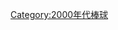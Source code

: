 {{year by category
|m=2
|c=0
|d=0
|y=9
|cat=棒球
|sortkey=棒球
|parent=依年份劃分的棒球
|subcat=2009年體育}}
[[Category:2000年代棒球|Category:2000年代棒球]]